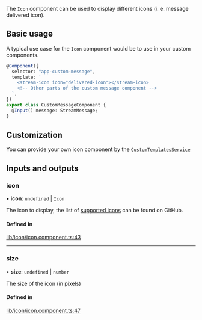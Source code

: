 The `Icon` component can be used to display different icons (i. e. message delivered icon).

## Basic usage

A typical use case for the `Icon` component would be to use in your custom components.

```typescript
@Component({
  selector: "app-custom-message",
  template: `
    <stream-icon icon="delivered-icon"></stream-icon>
    <!-- Other parts of the custom message component -->
  `,
})
export class CustomMessageComponent {
  @Input() message: StreamMessage;
}
```

## Customization

You can provide your own icon component by the [`CustomTemplatesService`](../services/CustomTemplatesService.mdx)

[//]: # "Start of generated content"
## Inputs and outputs 


### icon

• **icon**: `undefined` \| `Icon`

The icon to display, the list of [supported icons](https://github.com/GetStream/stream-chat-angular/tree/master/projects/stream-chat-angular/src/lib/icon/icon.component.ts) can be found on GitHub.

#### Defined in

[lib/icon/icon.component.ts:43](https://github.com/GetStream/stream-chat-angular/blob/d5e2ac2/projects/stream-chat-angular/src/lib/icon/icon.component.ts#L43)

___

### size

• **size**: `undefined` \| `number`

The size of the icon (in pixels)

#### Defined in

[lib/icon/icon.component.ts:47](https://github.com/GetStream/stream-chat-angular/blob/d5e2ac2/projects/stream-chat-angular/src/lib/icon/icon.component.ts#L47)

[//]: # "End of generated content"
